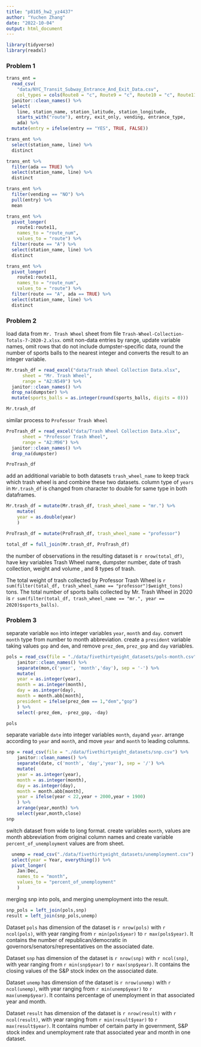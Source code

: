 ```yaml
---
title: "p8105_hw2_yz4437"
author: "Yuchen Zhang"
date: "2022-10-04"
output: html_document
---
```


```r
library(tidyverse)
library(readxl)
```

### Problem 1


```r
trans_ent = 
  read_csv(
    "data/NYC_Transit_Subway_Entrance_And_Exit_Data.csv",
    col_types = cols(Route8 = "c", Route9 = "c", Route10 = "c", Route11 = "c")) %>% 
  janitor::clean_names() %>% 
  select(
    line, station_name, station_latitude, station_longitude, 
    starts_with("route"), entry, exit_only, vending, entrance_type, 
    ada) %>% 
  mutate(entry = ifelse(entry == "YES", TRUE, FALSE))

trans_ent %>% 
  select(station_name, line) %>% 
  distinct

trans_ent %>% 
  filter(ada == TRUE) %>% 
  select(station_name, line) %>% 
  distinct

trans_ent %>% 
  filter(vending == "NO") %>% 
  pull(entry) %>% 
  mean

trans_ent %>% 
  pivot_longer(
    route1:route11,
    names_to = "route_num",
    values_to = "route") %>% 
  filter(route == "A") %>% 
  select(station_name, line) %>% 
  distinct

trans_ent %>% 
  pivot_longer(
    route1:route11,
    names_to = "route_num",
    values_to = "route") %>% 
  filter(route == "A", ada == TRUE) %>% 
  select(station_name, line) %>% 
  distinct
```


### Problem 2

load data from `Mr. Trash Wheel` sheet from file `Trash-Wheel-Collection-Totals-7-2020-2.xlsx`.  omit non-data entries by range, update variable names, omit rows that do not include dumpster-specific data, round the number of sports balls to the nearest integer and converts the result to an integer variable.
```r

Mr.trash_df = read_excel("data/Trash Wheel Collection Data.xlsx",
      sheet = "Mr. Trash Wheel",
      range = "A2:N549") %>% 
  janitor::clean_names() %>% 
  drop_na(dumpster) %>% 
  mutate(sports_balls = as.integer(round(sports_balls, digits = 0)))

Mr.trash_df

```

similar process to `Professor Trash Wheel`
```r

ProTrash_df = read_excel("data/Trash Wheel Collection Data.xlsx",
      sheet = "Professor Trash Wheel", 
      range = "A2:M96") %>% 
  janitor::clean_names() %>% 
  drop_na(dumpster)

ProTrash_df
```
add an additional variable to both datasets `trash_wheel_name` to keep track which trash wheel is and combine these two datasets. column type of `years` in `Mr.trash_df` is changed from character to double for same type in both dataframes. 

```r

Mr.trash_df = mutate(Mr.trash_df, trash_wheel_name = "mr.") %>% 
    mutate(
    year = as.double(year)
    ) 

ProTrash_df = mutate(ProTrash_df, trash_wheel_name = "professor") 

total_df = full_join(Mr.trash_df, ProTrash_df)
```
the number of observations in the resulting dataset is `r nrow(total_df)`, have key variables  Trash Wheel name, dumpster number, date of trash collection, weight and volume , and 8 types of trash. 

The total weight of trash collected by Professor Trash Wheel is `r sum(filter(total_df, trash_wheel_name == "professor")$weight_tons)` tons. The total number of sports balls collected by Mr. Trash Wheel in 2020 is `r sum(filter(total_df, trash_wheel_name == "mr.", year == 2020)$sports_balls)`.


### Problem 3

separate variable `mon` into integer variables `year`, `month` and `day`. convert `month` type from number to month abbreviation. create a `president` variable taking values `gop` and `dem`, and remove `prez_dem`, `prez_gop` and `day` variables.
```r

pols = read_csv(file = "./data/fivethirtyeight_datasets/pols-month.csv") %>%
    janitor::clean_names() %>%
    separate(mon,c('year', 'month','day'), sep = '-') %>%
    mutate(
    year = as.integer(year),
    month = as.integer(month),
    day = as.integer(day),
    month = month.abb[month],
    president = ifelse(prez_dem == 1,"dem","gop")
    ) %>% 
    select(-prez_dem, -prez_gop, -day)

pols

```

separate variable `date` into integer variables `month`, `day`and `year`. arrange according to `year` and `month`, and move `year` and `month` to leading columns.

```r

snp = read_csv(file = "./data/fivethirtyeight_datasets/snp.csv") %>%
    janitor::clean_names() %>%
    separate(date, c('month', 'day','year'), sep = '/') %>%
    mutate(
    year = as.integer(year),
    month = as.integer(month),
    day = as.integer(day),
    month = month.abb[month],
    year = ifelse(year < 22,year + 2000,year + 1900)
    ) %>% 
    arrange(year,month) %>% 
    select(year,month,close)
snp

```
switch dataset from wide to long format. create variables `month`, values are month abbreviation from original column names and create variable `percent_of_unemployment` values are from sheet.
```r
  unemp = read_csv("./data/fivethirtyeight_datasets/unemployment.csv") %>%
  select(year = Year, everything()) %>%
  pivot_longer(
    Jan:Dec,
    names_to = "month",
    values_to = "percent_of_unemployment"
    )
```

merging snp into pols, and merging unemployment into the result.
```r
snp_pols = left_join(pols,snp)
result = left_join(snp_pols,unemp)
```

Dataset `pols` has dimension of the dataset is `r nrow(pols)` with `r ncol(pols)`, with year ranging from `r min(pols$year)` to `r max(pols$year)`. It contains the number of republican/democratic in governors/senators/representatives on the associated date.

Dataset `snp` has dimension of the dataset is `r nrow(snp)` with `r ncol(snp)`, with year ranging from `r min(snp$year)` to `r max(snp$year)`. It contains the closing values of the S&P stock index on the associated date.

Dataset `unemp` has dimension of the dataset is `r nrow(unemp)` with `r ncol(unemp)`, with year ranging from `r min(unemp$year)` to `r max(unemp$year)`. It contains percentage of unemployment in that associated year and month.

Dataset `result` has dimension of the dataset is `r nrow(result)` with `r ncol(result)`, with year ranging from `r min(result$year)` to `r max(result$year)`. It contains number of certain party in government, S&P stock index and unemployment rate that associated year and month in one dataset.
